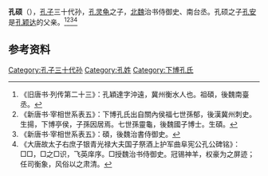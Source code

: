 '''孔硕'''（{{bd|？||？||}}），[[孔子|孔子]]三十代孙，[[孔灵龟|孔灵龟]]之子，[[北魏|北魏]]治书侍御史、南台丞。孔硕之子[[孔安_(北齐)|孔安]]是[[孔颖达|孔颖达]]的父亲。<ref>《旧唐书·列传第二十三》：孔穎達字沖遠，冀州衡水人也。祖碩，後魏南臺丞。</ref><ref>《新唐书·宰相世系表五》：下博孔氏出自關內侯福七世孫郁，後漢冀州刺史。生揚，下博亭侯，子孫因居焉。七世孫靈龜，後魏國子博士。生碩。</ref><ref>《新唐书·宰相世系表五》：碩，後魏治書侍御史。</ref><ref>《大唐故太子右庶子银青光禄大夫国子祭酒上护军曲阜宪公孔公碑铭》：□□，□之□识，飞英庠序。□授魏治书侍御史。冠锡神羊，权豪为之屏迹；任司衡象，风俗以之肃清。</ref>

==参考资料==
{{reflist}}

[[Category:孔子三十代孙|Category:孔子三十代孙]]
[[Category:孔姓|Category:孔姓]]
[[Category:下博孔氏|Category:下博孔氏]]